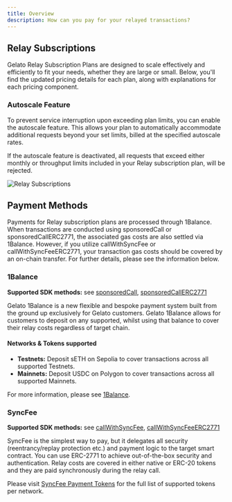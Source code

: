 ```yaml
---
title: Overview
description: How can you pay for your relayed transactions?
---
```


## Relay Subscriptions

Gelato Relay Subscription Plans are designed to scale effectively and efficiently to fit your needs, whether they are large or small. Below, you'll find the updated pricing details for each plan, along with explanations for each pricing component.

### Autoscale Feature

To prevent service interruption upon exceeding plan limits, you can enable the autoscale feature. This allows your plan to automatically accommodate additional requests beyond your set limits, billed at the specified autoscale rates.

If the autoscale feature is deactivated, all requests that exceed either monthly or throughput limits included in your Relay subscription plan, will be rejected.

![Relay Subscriptions](../../images/subscriptions_relay.avif)

## Payment Methods

Payments for Relay subscription plans are processed through 1Balance. When transactions are conducted using sponsoredCall or sponsoredCallERC2771, the associated gas costs are also settled via 1Balance. However, if you utilize callWithSyncFee or callWithSyncFeeERC2771, your transaction gas costs should be covered by an on-chain transfer. For further details, please see the information below.

### 1Balance

**Supported SDK methods:** see [sponsoredCall](/relay/non-erc2771/sponsored-call), [sponsoredCallERC2771](/relay/erc2771-recommended/sponsored-call-erc2771)

Gelato 1Balance is a new flexible and bespoke payment system built from the ground up exclusively for Gelato customers. Gelato 1Balance allows for customers to deposit on any supported, whilst using that balance to cover their relay costs regardless of target chain.

#### Networks & Tokens supported
- **Testnets:** Deposit sETH on Sepolia to cover transactions across all supported Testnets.
- **Mainnets:** Deposit USDC on Polygon to cover transactions across all supported Mainnets.

For more information, please see [1Balance](/1balance).

### SyncFee

**Supported SDK methods:** see [callWithSyncFee](/relay/non-erc2771/call-with-sync-fee), [callWithSyncFeeERC2771](/relay/erc2771-recommended/call-with-sync-fee-erc2771)

SyncFee is the simplest way to pay, but it delegates all security (reentrancy/replay protection etc.) and payment logic to the target smart contract. You can use ERC-2771 to achieve out-of-the-box security and authentication. Relay costs are covered in either native or ERC-20 tokens and they are paid synchronously during the relay call.

Please visit [SyncFee Payment Tokens](/relay/payment-tokens) for the full list of supported tokens per network.